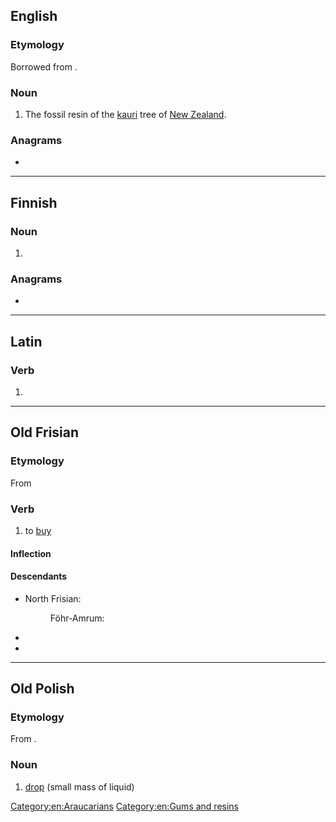 {{also|kapią|kąpią}}
==English==

===Etymology===
Borrowed from {{bor|en|mi|-}}.

===Noun===
{{en-noun|-}}

# The fossil resin of the [[kauri]] tree of [[New Zealand]].

{{Webster 1913}}

===Anagrams===
* {{anagrams|en|a=aaikp|kapai}}

[[Category:en:Araucarians]]
[[Category:en:Gums and resins]]

----

==Finnish==

===Noun===
{{head|fi|noun form}}

# {{fi-form of|kapi|case=partitive|pl=singular}}

===Anagrams===
* {{anagrams|fi|a=aaikp|kaapi|pikaa}}

----

==Latin==

===Verb===
{{head|la|verb form}}

# {{inflection of|la|kapiō||3|s|pres|actv|subj}}

----

==Old Frisian==

===Etymology===
{{dercat|ofs|gem-pro|la|inh=1}}
From {{inh|ofs|gmw-pro|*kaupōn}}

===Verb===
{{ofs-verb|head=kāpia}}

# to [[buy]]

====Inflection====
{{ofs-conj-wk2|kāp}}

====Descendants====
* North Frisian:
*: Föhr-Amrum: {{l|frr|kuupe}}
* {{desc|stq|koopje}}
* {{desc|fy|keapje}}

----

==Old Polish==

===Etymology===
From {{inh|zlw-opl|sla-pro|*kapь}}.

===Noun===
{{head|zlw-opl|noun|g=f}}

# [[drop]] (small mass of liquid)